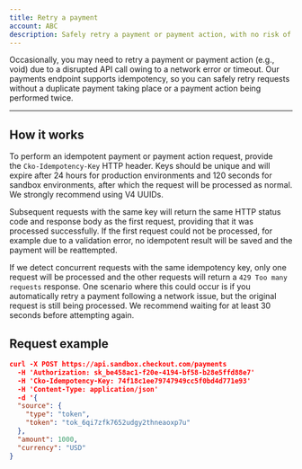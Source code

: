 ```yaml
---
title: Retry a payment
account: ABC
description: Safely retry a payment or payment action, with no risk of duplicate requests.
---
```


Occasionally, you may need to retry a payment or payment action (e.g., void) due to a disrupted API call owing to a network error or timeout. Our payments endpoint supports idempotency, so you can safely retry requests without a duplicate payment taking place or a payment action being performed twice.

---

## How it works

To perform an idempotent payment or payment action request, provide the `Cko-Idempotency-Key` HTTP header. Keys should be unique and will expire after 24 hours for production environments and 120 seconds for sandbox environments, after which the request will be processed as normal. We strongly recommend using V4 UUIDs.

Subsequent requests with the same key will return the same HTTP status code and response body as the first request, providing that it was processed successfully. If the first request could not be processed, for example due to a validation error, no idempotent result will be saved and the payment will be reattempted.

If we detect concurrent requests with the same idempotency key, only one request will be processed and the other requests will return a `429 Too many requests` response. One scenario where this could occur is if you automatically retry a payment following a network issue, but the original request is still being processed. We recommend waiting for at least 30 seconds before attempting again.

## Request example

```json
curl -X POST https://api.sandbox.checkout.com/payments 
  -H 'Authorization: sk_be458ac1-f20e-4194-bf58-b28e5ffd88e7'
  -H 'Cko-Idempotency-Key: 74f18c1ee79747949cc5f0bd4d771e93'
  -H 'Content-Type: application/json'
  -d '{
  "source": {
    "type": "token",
    "token": "tok_6qi7zfk7652udgy2thneaoxp7u"
  },
  "amount": 1000,
  "currency": "USD"
}
```



